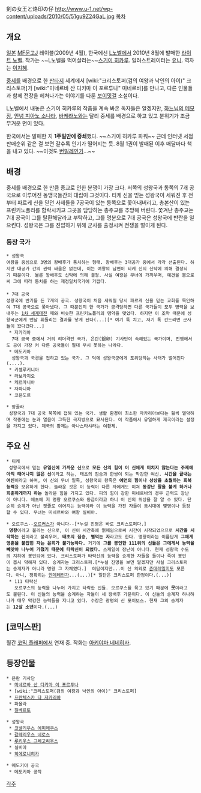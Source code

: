 剣の女王と烙印の仔
http://www.u-1.net/wp-content/uploads/2010/05/51gu9Z24GaL.jpg
[[목차]]
== 개요 ==
[[일본]] [[MF문고J]] 레이블(2009년 4월), 한국에선 [[L노벨]]에서 2010년 8월에 발매한 [[라이트 노벨]].
작가는 ~~L노벨을 먹여살리는~~[[스기이 히카루]]. 일러스트레이터는 [[유니]]. 역자는 [[이지혜]].

[[중세]]를 배경으로 한 [[판타지]] 세계에서 [wiki:"크리스토퍼(검의 여왕과 낙인의 아이)" 크리스토퍼]가 [wiki:"미네르바 산 디키마 이 포르투나" 미네르바]를 만나고, 다른 인물들과 함께 전장을 헤쳐나가는 이야기를 다룬 [[보이밋걸]] 소설이다.

L노벨에서 내놓은 스기이 히카루의 작품을 계속 봐온 독자들은 알겠지만, [[하느님의 메모장]], [[안녕 피아노 소나타]], [[바케라노]]와는 달리 중세를 배경으로 하고 있고 분위기가 조금 무거운 면이 있다.

한국에서는 발매한 지 '''1주일만에 증쇄'''했다. ~~스기이 히카루 파워~~ 근데 인터넷 서점 판매순위 같은 걸 보면 갈수록 인기가 떨어지는 듯.
8월 1권이 발매된 이후 매달마다 책을 내고 있다. ~~이것도 [[번밀레]]인가...~~

== 배경 ==
중세를 배경으로 한 만큼 종교로 인한 분쟁이 가장 크다. 서쪽의 성왕국과 동쪽의 7개 공국으로 이루어진 동맹국들간의 대립이 그것이다. 티케 신을 믿는 성왕국이 세워진 후 전부터 파르케 신을 믿던 사제들을 7공국이 있는 동쪽으로 쫓아내버리고, 총본산이 있는 프린키노폴리를 함락시키고 그곳을 담당하는 총주교를 추방해 버린다. 쫓겨난 총주교는 7대 공국이 그를 탈환해달라고 부탁하고, 그를 명분으로 7대 공국은 성왕국에 반란을 일으킨다. 성왕국은 그를 진압하기 위해 군사를 출정시켜 전쟁을 벌이게 된다.

=== 등장 국가 ===
 * 성왕국
 여왕을 중심으로 3명의 왕배후가 통치하는 형태. 왕배후는 3대공가 중에서 각각 선출된다. 하지만 대공가 간의 권력 싸움은 없는데, 이는 여왕의 남편이 티케 신의 신탁에 의해 결정되기 때문이다. 물론 왕배후도 신탁에 의해 결정. 사실 여왕은 무녀에 가까우며, 예견을 봄으로써 그에 따라 통치를 하는 제정일치국가에 가깝다.
 
 * 7대 공국
 성왕국에 반기를 든 7개의 공국. 성왕국이 처음 세워질 당시 파르케 신을 믿는 교회를 묵인하여 7대 공국으로 쫓아냈다. 그 때문인지 한 국가가 공격당하면 다른 국가들이 모두 병력을 보내주는 [[1차 세계대전]] 때와 비슷한 프린키노폴리의 맹약을 맺었다. 하지만 이 조약 때문에 성왕국군에게 맨날 휘둘리는 결과를 낳게 된다(...)[* 여기 툭 치고, 저기 톡 건드리면 군사들이 왔다갔다...]
  * 자카리아
   7대 공국 중에서 거의 리더격인 국가. 은란(銀卵) 기사단이 속해있는 국가이며, 전쟁에서도 공이 가장 커 다른 공국들이 절대 무시 못하는 나라다.
  * 메도키아
   성왕국과 국경을 접하고 있는 국가. 그 덕에 성왕국군에게 포위당하는 사태가 벌어진다(....).
  * 키셀루키니아
  * 라보라지오
  * 케르마니아
  * 자파니아
  * 코몬도르

 * 앙골라
  성왕국과 7대 공국 북쪽에 접해 있는 국가. 생활 환경이 최소한 자카리아보다는 훨씩 열악하며 작중에는 눈과 얼음이 그득한 극지방으로 묘사된다. 이 작품에서 유일하게 제국이라는 설정을 가지고 있다. 제국의 황제는 아나스타샤라는 여황제.

== 주요 신 ==
 * 티케
  성왕국에서 믿는 '''유일신에 가까운 신'''으로 '''모든 신의 힘이 이 신에게 미치지 않는다는 주제에 아직 태어나지 않은 신'''이라고 하는, 태초의 짐승과 한쌍이 되는 막강한 여신. '''시간을 끝내는 여신'''이라고 하며, 이 신의 무녀 일족, 성왕국의 왕족은 '''예언의 힘이나 상상을 초월하는 회복능력'''을 보유하게 한다. 놀라운 것은 이 능력이 다른 자에게도 미쳐 '''동강난 팔을 붙게 하거나 회춘하게까지 하는''' 놀라운 힘을 가지고 있다. 피의 힘이 강한 미네르바의 경우 근력도 장난이 아니다. 애초에 저 명왕 오르쿠스와 동급이라고 하니 이 신의 위상을 잘 알 수 있다. 단순히 승계가 아닌 핏줄로 이어지는 능력이라 이 능력을 가진 자들이 동시대에 몇명이나 등장할 수 있다. 무녀는 미네르바와 여왕 실비아.

 * 오르쿠스--[[오르커스]]가 아니다--[*누설 진명은 바로 크리스토퍼다.]
  '''명왕'''이라고 불리는 신으로, 이 신이 시간축에 얽매임으로써 시간이 시작되었으므로 '''시간을 시작하는 신'''이라고 불리우며, '''태초의 짐승''', '''별먹는 자'''라고도 한다. 명왕이라는 이름답게 '''그에게 영혼을 붙잡힌 자는 윤회가 불가능하다.''' 거기에 '''그를 봉인한 111위의 신들은 그에게서 능력을 빼앗아 나누어 가졌기 때문에 타락신이 되었다.''' 스케일이 장난이 아니다. 현재 성왕국 수도의 지하에 봉인되어 있다. 크리스토퍼가 타락신의 능력을 승계한 자들을 둘이나 죽여 봉인이 몹시 약해져 있다. 승계자는 크리스토퍼.[*누설 진명을 보면 알겠지만 사실 크리스토퍼는 승계자가 아니라 명왕 그 자체였다.]  여담이지만...이 신 의외로 [[츤데레]]일지도 모른다. 아니, 정확히는 [[얀데레]]인가...(...)[* 일단은 크리스토퍼 한정이다.(...)]
  * 111 타락신
    오르쿠스의 능력을 나누어 가지고 타락한 신들. 오르쿠스를 묶고 있기 때문에 '''못'''이라고도 불린다. 이 신들의 능력을 승계하는 자들이 세 왕배후 가문이다. 이 신들의 승계자 하나하나가 매우 막강한 능력들을 지니고 있다. 수장은 광명의 신 포이보스. 현재 그의 승계자는 '''12살 소년'''이다.(...)

== [코믹스판] ==
월간 [[코믹 플래퍼]]에서 연재 중. 작화는 [[아키야마 네네히사]].

== 등장인물 ==
 * 은란 기사단 
  * [[미네르바 산 디키마 이 포르투나]]
  * [wiki:"크리스토퍼(검의 여왕과 낙인의 아이)" 크리스토퍼]
  * [[프란체스카 다 자카리아]]
  * 파올라
  * [[질베르토]]

 * 성왕국
  * [[코넬리우스 에피메쿠스]]
  * [[갈레리우스 네로스]]
  * [[루키우스 그레고리우스]]
  * 실비아
  * [[히에로니히카]]

 * 메도키아 공국
  * 메도키아 공작

[[각주]]
